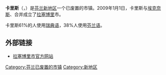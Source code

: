 {{Infobox Settlement
| name = 卡里斯<br/>Karis/Karjaa
| image_skyline = Karjaan kirkko.jpg
| imagesize = 
| image_caption = 卡里斯教堂
| image_flag = 
| image_shield = Karjaa.vaakuna.svg
| pushpin_map = Finland
| pushpin_label_position = top
| subdivision_type = 国家
| subdivision_name = {{FIN}}
| subdivision_type1 = [[芬兰行政区|行政区]]
| subdivision_name1 = [[新地区|新地区]]
| elevation_m = 
| elevation_ft = 
| area_total_km2 = 214.99
| population_as_of = 2004年
| population_total = 8977
| population_density_km2 = auto
| timezone = 
| utc_offset = 
| timezone_DST = 
| utc_offset_DST = 
| coordinates = {{coord|60|04|15|N|023|39|45|E|region:FI|display=inline,title}}
| website = 
}}
'''卡里斯'''（{{lang-sv|Karis}}，{{lang-fi|Karjaa}}）是[[芬兰|芬兰]][[新地区|新地区]]一个已废置的市镇。2009年1月1日，卡里斯与[[埃克奈斯|埃克奈斯]]、{{tsl|fi|Pohja|波赫亚}}合并成立了[[拉塞博里|拉塞博里]]市。

卡里斯61%的人使用[[瑞典语|瑞典语]]，38%人使用[[芬兰语|芬兰语]]。

==外部链接==
{{commonscat|Karis|position=left}}
* [http://www.raasepori.fi/ 拉塞博里市官方网站] {{Wayback|url=http://www.raasepori.fi/ |date=20210127175342 }} {{fi}} {{sv}} {{en}}

{{Authority control}}
{{Finland-stub}}

[[Category:芬兰已废置的市镇|Category:芬兰已废置的市镇]]
[[Category:新地区|Category:新地区]]